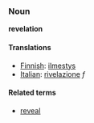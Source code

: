 ===Noun===
'''revelation'''

====Translations====
*[[Finnish]]: [[ilmestys]]
*[[Italian]]: [[rivelazione]] ''f''

====Related terms====
*[[reveal]]